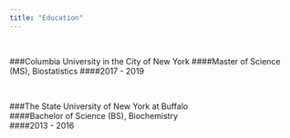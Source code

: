 ```yaml
---
title: "Education"
---
```


&nbsp;

###Columbia University in the City of New York
####Master of Science (MS), Biostatistics
####2017 - 2019

&nbsp;

###The State University of New York at Buffalo  
####Bachelor of Science (BS), Biochemistry  
####2013 - 2016